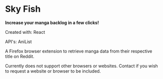 # Sky Fish

**Increase your manga backlog in a few clicks!**

Created with: React

API's: AniList

A Firefox browser extension to retrieve manga data from their respective title on Reddit.

Currently does not support other browsers or websites. Contact if you wish to request a website or browser to be included.
